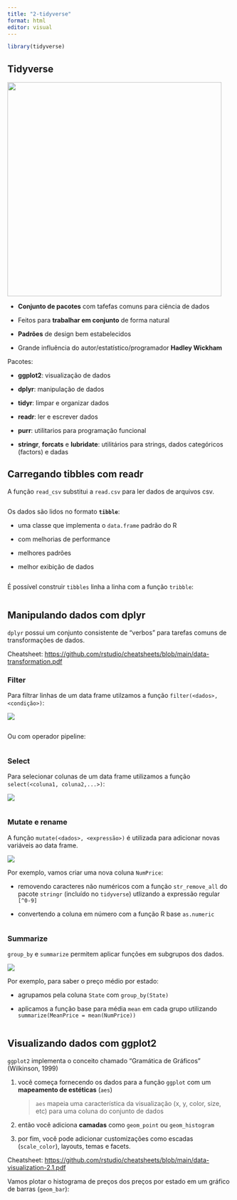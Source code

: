 ```yaml
---
title: "2-tidyverse"
format: html
editor: visual
---
```


```r
library(tidyverse)
```

## Tidyverse

![](images/clipboard-2692503747.png){width="481"}

-   **Conjunto de pacotes** com tafefas comuns para ciência de dados

-   Feitos para **trabalhar em conjunto** de forma natural

-   **Padrões** de design bem estabelecidos

-   Grande influência do autor/estatístico/programador **Hadley Wickham**

Pacotes:

-   **ggplot2**: visualização de dados

-   **dplyr**: manipulação de dados

-   **tidyr**: limpar e organizar dados

-   **readr**: ler e escrever dados

-   **purr**: utilitarios para programação funcional

-   **stringr**, **forcats** e **lubridate**: utilitários para strings, dados categóricos (factors) e dadas

## Carregando tibbles com readr

A função `read_csv` substitui a `read.csv` para ler dados de arquivos csv.

```r

```

Os dados são lidos no formato **`tibble`**:

-   uma classe que implementa o `data.frame` padrão do R

-   com melhorias de performance

-   melhores padrões

-   melhor exibição de dados

```r

```

É possível construir `tibbles` linha a linha com a função `tribble`:

```r

```

## Manipulando dados com dplyr

`dplyr` possui um conjunto consistente de "verbos" para tarefas comuns de transformações de dados.

Cheatsheet: <https://github.com/rstudio/cheatsheets/blob/main/data-transformation.pdf>

### Filter

Para filtrar linhas de um data frame utilzamos a função `filter(<dados>, <condição>)`:

![](images/clipboard-2946282817.png)

```r

```

Ou com operador pipeline:

```r

```

### Select

Para selecionar colunas de um data frame utilizamos a função `select(<coluna1, coluna2,...>)`:

![](images/clipboard-1310899370.png)

```r

```

### Mutate e rename

A função `mutate(<dados>, <expressão>)` é utilizada para adicionar novas variáveis ao data frame.

![](images/clipboard-2824729140.png)

Por exemplo, vamos criar uma nova coluna `NumPrice`:

-   removendo caracteres não numéricos com a função `str_remove_all` do pacote `stringr` (incluído no `tidyverse`) utlizando a expressão regular `[^0-9]`

-   convertendo a coluna em número com a função R base `as.numeric`

```r

```

### Summarize

`group_by` e `summarize` permitem aplicar funções em subgrupos dos dados.

![](images/clipboard-2069869721.png)

Por exemplo, para saber o preço médio por estado:

-   agrupamos pela coluna `State` com `group_by(State)`

-   aplicamos a função base para média `mean` em cada grupo utilizando `summarize(MeanPrice = mean(NumPrice))`

```r

```

## Visualizando dados com ggplot2

`ggplot2` implementa o conceito chamado "Gramática de Gráficos" (Wilkinson, 1999)

1.  você começa fornecendo os dados para a função `ggplot` com um **mapeamento de estéticas** (`aes`)

    > `aes` mapeia uma característica da visualização (x, y, color, size, etc) para uma coluna do conjunto de dados

2.  então você adiciona **camadas** como `geom_point` ou `geom_histogram`

3.  por fim, você pode adicionar customizações como escadas (`scale_color`), layouts, temas e facets.

Cheatsheet: <https://github.com/rstudio/cheatsheets/blob/main/data-visualization-2.1.pdf>

Vamos plotar o histograma de preços dos preços por estado em um gráfico de barras (`geom_bar`):

```r

```
